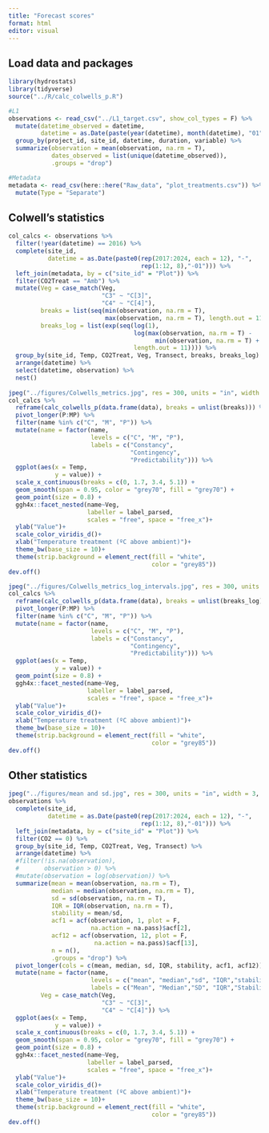 ```yaml
---
title: "Forecast scores"
format: html
editor: visual
---
```


## Load data and packages

```r
library(hydrostats)
library(tidyverse)
source("../R/calc_colwells_p.R")

#L1
observations <- read_csv("../L1_target.csv", show_col_types = F) %>%
  mutate(datetime_observed = datetime,
         datetime = as.Date(paste(year(datetime), month(datetime), "01", sep = "-"))) %>%
  group_by(project_id, site_id, datetime, duration, variable) %>%
  summarize(observation = mean(observation, na.rm = T),
            dates_observed = list(unique(datetime_observed)),
            .groups = "drop")

#Metadata
metadata <- read_csv(here::here("Raw_data", "plot_treatments.csv")) %>%
  mutate(Type = "Separate")
```

## Colwell's statistics

```r
col_calcs <- observations %>%
  filter(!year(datetime) == 2016) %>%
  complete(site_id, 
           datetime = as.Date(paste0(rep(2017:2024, each = 12), "-", 
                                     rep(1:12, 8),"-01"))) %>%
  left_join(metadata, by = c("site_id" = "Plot")) %>%
  filter(CO2Treat == "Amb") %>%
  mutate(Veg = case_match(Veg,
                          "C3" ~ "C[3]",
                          "C4" ~ "C[4]"),
         breaks = list(seq(min(observation, na.rm = T), 
                           max(observation, na.rm = T), length.out = 11)),
         breaks_log = list(exp(seq(log(1), 
                                   log(max(observation, na.rm = T) - 
                                         min(observation, na.rm = T) + 1), 
                                   length.out = 11)))) %>%
  group_by(site_id, Temp, CO2Treat, Veg, Transect, breaks, breaks_log) %>%
  arrange(datetime) %>%
  select(datetime, observation) %>%
  nest() 
  
jpeg("../figures/Colwells_metrics.jpg", res = 300, units = "in", width = 3, height = 3.5)
col_calcs %>%
  reframe(calc_colwells_p(data.frame(data), breaks = unlist(breaks))) %>%
  pivot_longer(P:MP) %>%
  filter(name %in% c("C", "M", "P")) %>%
  mutate(name = factor(name, 
                       levels = c("C", "M", "P"),
                       labels = c("Constancy", 
                                  "Contingency", 
                                  "Predictability"))) %>%
  ggplot(aes(x = Temp, 
             y = value)) +
  scale_x_continuous(breaks = c(0, 1.7, 3.4, 5.1)) +
  geom_smooth(span = 0.95, color = "grey70", fill = "grey70") +
  geom_point(size = 0.8) +
  ggh4x::facet_nested(name~Veg, 
                      labeller = label_parsed, 
                      scales = "free", space = "free_x")+
  ylab("Value")+
  scale_color_viridis_d()+
  xlab("Temperature treatment (ºC above ambient)")+
  theme_bw(base_size = 10)+
  theme(strip.background = element_rect(fill = "white",
                                        color = "grey85"))
dev.off()

jpeg("../figures/Colwells_metrics_log_intervals.jpg", res = 300, units = "in", width = 3, height = 3.5)
col_calcs %>%
  reframe(calc_colwells_p(data.frame(data), breaks = unlist(breaks_log))) %>%
  pivot_longer(P:MP) %>%
  filter(name %in% c("C", "M", "P")) %>%
  mutate(name = factor(name, 
                       levels = c("C", "M", "P"),
                       labels = c("Constancy", 
                                  "Contingency", 
                                  "Predictability"))) %>%
  ggplot(aes(x = Temp, 
             y = value)) +
  geom_point(size = 0.8) +
  ggh4x::facet_nested(name~Veg, 
                      labeller = label_parsed, 
                      scales = "free", space = "free_x")+
  ylab("Value")+
  scale_color_viridis_d()+
  xlab("Temperature treatment (ºC above ambient)")+
  theme_bw(base_size = 10)+
  theme(strip.background = element_rect(fill = "white",
                                        color = "grey85"))
dev.off()
```

## Other statistics

```r
jpeg("../figures/mean and sd.jpg", res = 300, units = "in", width = 3, height = 5)
observations %>%
  complete(site_id, 
           datetime = as.Date(paste0(rep(2017:2024, each = 12), "-", 
                                     rep(1:12, 8),"-01"))) %>%
  left_join(metadata, by = c("site_id" = "Plot")) %>%
  filter(CO2 == 0) %>%
  group_by(site_id, Temp, CO2Treat, Veg, Transect) %>%
  arrange(datetime) %>%
  #filter(!is.na(observation),
  #       observation > 0) %>%
  #mutate(observation = log(observation)) %>%
  summarize(mean = mean(observation, na.rm = T),
            median = median(observation, na.rm = T),
            sd = sd(observation, na.rm = T),
            IQR = IQR(observation, na.rm = T),
            stability = mean/sd,
            acf1 = acf(observation, 1, plot = F, 
                       na.action = na.pass)$acf[2],
            acf12 = acf(observation, 12, plot = F, 
                        na.action = na.pass)$acf[13],
            n = n(),
            .groups = "drop") %>%
  pivot_longer(cols = c(mean, median, sd, IQR, stability, acf1, acf12))%>%
  mutate(name = factor(name, 
                       levels = c("mean", "median","sd", "IQR","stability", "acf1", "acf12"),
                       labels = c("Mean", "Median","SD", "IQR","Stability", "ACF1", "ACF12")),
         Veg = case_match(Veg,
                          "C3" ~ "C[3]",
                          "C4" ~ "C[4]")) %>%
  ggplot(aes(x = Temp, 
             y = value)) +
  scale_x_continuous(breaks = c(0, 1.7, 3.4, 5.1)) +
  geom_smooth(span = 0.95, color = "grey70", fill = "grey70") +
  geom_point(size = 0.8) +
  ggh4x::facet_nested(name~Veg, 
                      labeller = label_parsed, 
                      scales = "free", space = "free_x")+
  ylab("Value")+
  scale_color_viridis_d()+
  xlab("Temperature treatment (ºC above ambient)")+
  theme_bw(base_size = 10)+
  theme(strip.background = element_rect(fill = "white",
                                        color = "grey85"))
dev.off()
```
